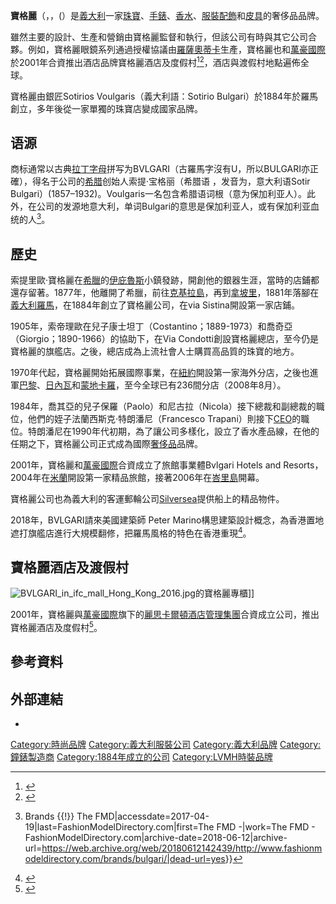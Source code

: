 {{Infobox company
| name = 寶格麗
| native_name = Bvlgari S.p.A.
| native_name_lang = it
| logo = Bulgari logo.svg
| image = Roma, Piazza Nicosia, 20.jpg
| image_caption = 位於羅馬的總部
| foundation = {{Start date and age|1884}}
| type = [[私人公司|私人公司]]
| location = {{ITA}}[[羅馬|羅馬]]
| key_people = {{ubl|Paolo Bulgari（董事長）|Jean-Christophe Babin（執行長）}} 
| area_served=[[世界|世界]]
| industry = [[零售|零售]]<br>[[奢侈品|奢侈品]]
| products = {{Slight-pause mark list|[[珠寶|珠寶]]|[[手表|手表]]|[[服裝配飾|服裝配飾]]|[[香水|香水]]|[[化妝品|化妝品]]}}
| homepage ={{Official URL}}
| revenue = €10.69億<small>（2010）</small><ref name="AR2010">{{cite web |url=http://ir.bulgari.com/~/media/Files/B/Bulgari-IR-2010/pdf/annual-report-2010v2.pdf? |title=Annual Report 2010 |accessdate=19 May 2011 |publisher=Bulgari |archive-date=2012-03-24 |archive-url=https://web.archive.org/web/20120324070122/http://ir.bulgari.com/~/media/Files/B/Bulgari-IR-2010/pdf/annual-report-2010v2.pdf |dead-url=no }}</ref>
| operating_income = €8530萬<small>（2010）</small><ref name="AR2010" />
| net_income = €3800萬<small>（2010）</small><ref name="AR2010" />
| assets = €14.90億<small>（2010）</small><ref name="AR2010" />
| equity = €9.34億<small>（2010）</small><ref name="AR2010" />
| num_employees = 3815<small>（2010）</small><ref name="AR2010" />
| owner = [[LVMH|LVMH]]（50.4%）
| founder = Sotirios Voulgaris
}}
'''寶格麗'''（{{lang-it|Bvlgari}}，{{IPAc-en|ˈ|b|ʊ|l|g|ər|i}}，({{IPA-it|ˈbulɡari|pron}}）是[[義大利|義大利]]一家[[珠寶|珠寶]]、[[手錶|手錶]]、[[香水|香水]]、[[服裝配飾|服裝配飾]]和[[皮具|皮具]]的奢侈品品牌。

雖然主要的設計、生產和營銷由寶格麗監督和執行，但該公司有時與其它公司合夥。例如，寶格麗眼鏡系列通過授權協議由[[羅薩奧蒂卡|羅薩奧蒂卡]]生產，寶格麗也和[[萬豪國際|萬豪國際]]於2001年合資推出酒店品牌寶格麗酒店及度假村<ref>{{Cite web|title=宝格丽酒店及度假村：以融合意式经典与当地文化的风格 拥抱未来|url=https://cn.chinadaily.com.cn/a/202103/17/WS6051c26ea3101e7ce9744667.html|access-date=2021-07-22|date=2021-03-17|last=程尔凡|work=|publisher=[[中国日报|中国日报]]|language=zh|archive-date=2021-07-22|archive-url=https://web.archive.org/web/20210722055620/https://cn.chinadaily.com.cn/a/202103/17/WS6051c26ea3101e7ce9744667.html|dead-url=no}}</ref><ref>{{Cite web|title=BVLGARI宝格丽豪华酒店落户上海，酒店版图不断壮大|url=https://www.lvmh.cn/新闻和档案资料/新闻/bulgari%e5%a5%a2%e5%8d%8e%e9%85%92%e5%ba%97%e8%90%bd%e6%88%b7%e4%b8%8a%e6%b5%b7%ef%bc%8c%e9%85%92%e5%ba%97%e7%89%88%e5%9b%be%e4%b8%8d%e6%96%ad%e5%a3%ae%e5%a4%a7/|access-date=2021-07-22|date=2018-07-11|work=[[LVMH|LVMH]]|language=zh|archive-date=2021-07-22|archive-url=https://web.archive.org/web/20210722055801/https://www.lvmh.cn/%E6%96%B0%E9%97%BB%E5%92%8C%E6%A1%A3%E6%A1%88%E8%B5%84%E6%96%99/%E6%96%B0%E9%97%BB/bulgari%E5%A5%A2%E5%8D%8E%E9%85%92%E5%BA%97%E8%90%BD%E6%88%B7%E4%B8%8A%E6%B5%B7%EF%BC%8C%E9%85%92%E5%BA%97%E7%89%88%E5%9B%BE%E4%B8%8D%E6%96%AD%E5%A3%AE%E5%A4%A7/|dead-url=no}}</ref>，酒店與渡假村地點遍佈全球。

寶格麗由銀匠Sotirios Voulgaris（義大利語：Sotirio Bulgari）於1884年於羅馬創立，多年後從一家單獨的珠寶店變成國家品牌。

== 语源 ==
商标通常以古典[[拉丁字母|拉丁字母]]拼写为BVLGARI（古羅馬字沒有U，所以BULGARI亦正確），得名于公司的[[希腊|希腊]]创始人索提·宝格丽（希腊语 {{lang|el|Σωτήρ Βούλγαρη}}，发音为{{IPA|[soˈtir ˈvulɣari]}}，意大利语Sotir Bulgari）(1857–1932)。Voulgaris一名包含希腊语词根{{lang|el|Βούλγαρ}}（意为保加利亚人）。此外，在公司的发源地意大利，单词Bulgari的意思是保加利亚人，或有保加利亚血统的人<ref>{{Cite web|url=http://www.fashionmodeldirectory.com/brands/bulgari/|title=Bulgari - Fashion Brand {{!}} Brands {{!}} The FMD|accessdate=2017-04-19|last=FashionModelDirectory.com|first=The FMD -|work=The FMD - FashionModelDirectory.com|archive-date=2018-06-12|archive-url=https://web.archive.org/web/20180612142439/http://www.fashionmodeldirectory.com/brands/bulgari/|dead-url=yes}}</ref>。

==歷史==
{{Refimprove section|time=2021-04-23T08:32:21+00:00}}
索提里歐·寶格麗在[[希臘|希臘]]的[[伊庇魯斯|伊庇魯斯]]小鎮發跡，開創他的銀器生涯，當時的店鋪都還存留著。1877年，他離開了希臘，前往[[克基拉島|克基拉島]]，再到[[拿坡里|拿坡里]]，1881年落腳在[[義大利|義大利]][[羅馬|羅馬]]，在1884年創立了寶格麗公司，在via Sistina開設第一家店鋪。

1905年，索帝理歐在兒子康士坦丁（Costantino；1889-1973）和喬奇亞（Giorgio；1890-1966）的協助下，在Via Condotti創設寶格麗總店，至今仍是寶格麗的旗艦店。之後，總店成為上流社會人士購買高品質的珠寶的地方。

1970年代起，寶格麗開始拓展國際事業，在[[紐約|紐約]]開設第一家海外分店，之後也進軍[[巴黎|巴黎]]、[[日內瓦|日內瓦]]和[[蒙地卡羅|蒙地卡羅]]，至今全球已有236間分店（2008年8月）。

1984年，喬其亞的兒子保羅（Paolo）和尼古拉（Nicola）接下總裁和副總裁的職位，他們的姪子法蘭西斯克·特朗潘尼（Francesco Trapani）則接下[[CEO|CEO]]的職位。特朗潘尼在1990年代初期，為了讓公司多樣化，設立了香水產品線，在他的任期之下，寶格麗公司正式成為國際[[奢侈品|奢侈品]]品牌。

{{Citation needed|1995年，寶格麗公司在[[米蘭證券交易所|米蘭證券交易所]]掛牌上市，在1997到2003年間，收入成長了150%，散戶股東所持有的股份就占了全股份的45%。|time=2021-04-23T08:32:21+00:00}}

2001年，寶格麗和[[萬豪國際|萬豪國際]]合資成立了旅館事業體Bvlgari Hotels and Resorts，2004年在[[米蘭|米蘭]]開設第一家精品旅館，接著2006年在[[峇里島|峇里島]]開幕。

寶格麗公司也為義大利的客運郵輪公司[[Silversea|Silversea]]提供船上的精品物件。

{{Citation needed|2011年3月8日[[LVMH|LVMH]]將發行1,650萬股公司股份支付[[Bvlgari|Bvlgari]]家族持有的1.525億股或50.4%Bvlgari股份，涉18.7億歐元，LVMH亦同時向Bvlgari小股東提出全面收購，每股作價12.25歐元，涉最多約37億歐元（約405.6億港元）
交易完成後，Bvlgari家族將是LVMH第二大股東。|time=2021-04-23T08:32:21+00:00}}

2018年，BVLGARI請來美國建築師 Peter Marino構思建築設計概念，為香港置地遮打旗艦店進行大規模翻修，把羅馬風格的特色在香港重現<ref>{{Cite web |url=https://mings.mpweekly.com/mings-fashion/20180629-85554 |title=建築師 Peter Marin 重新設計 BVLGARI 遮打置地旗艦店：嘆羅馬傳統餐飲文化 Aperitivo？ |access-date=2018-06-30 |archive-url=https://web.archive.org/web/20180630052845/https://mings.mpweekly.com/mings-fashion/20180629-85554 |archive-date=2018-06-30 |dead-url=yes }}</ref>。

== 寶格麗酒店及渡假村 ==
[[File:BVLGARI_in_ifc_mall_Hong_Kong_2016.jpg|thumb]]的寶格麗專櫃]]

2001年，寶格麗與[[萬豪國際|萬豪國際]]旗下的[[麗思卡爾頓酒店管理集團|麗思卡爾頓酒店管理集團]]合資成立公司，推出寶格麗酒店及度假村<ref>{{cite book| url=https://books.google.com/books?id=eKt0zNN4_8cC&pg=PAPT91| title=Meta-luxury, Brands and the Culture of Excellence| first1=Manfredi| last1=Ricci| first2=Rebecca| last2=Robins| page=PT91| publisher=Palgrave Macmillan| date=26 April 2012| isbn=978-1-1370-0566-3}}</ref>。

==參考資料==
{{reflist}}

==外部連結==
*{{Official website|https://www.bulgari.com/}}

{{LVMH}}
{{Authority control}}
{{DEFAULTSORT:B}}
[[Category:時尚品牌|Category:時尚品牌]]
[[Category:義大利服裝公司|Category:義大利服裝公司]]
[[Category:義大利品牌|Category:義大利品牌]]
[[Category:鐘錶製造商|Category:鐘錶製造商]]
[[Category:1884年成立的公司|Category:1884年成立的公司]]
[[Category:LVMH時裝品牌|Category:LVMH時裝品牌]]